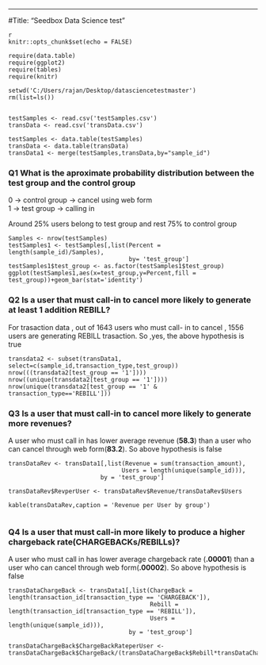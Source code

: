 ---
#Title: "Seedbox Data Science test"



```  
{r setup, include=FALSE}
knitr::opts_chunk$set(echo = FALSE)

require(data.table)
require(ggplot2)
require(tables)
require(knitr)

setwd('C:/Users/rajan/Desktop/datasciencetestmaster')
rm(list=ls())


testSamples <- read.csv('testSamples.csv')
transData <- read.csv('transData.csv')

testSamples <- data.table(testSamples)
transData <- data.table(transData)
transData1 <- merge(testSamples,transData,by="sample_id")

```




### Q1  What is the aproximate probability distribution between the test group and the control group

 0 -> control group ->  cancel using web form  
 1 -> test group -> calling in
 
Around 25% users belong to test group and rest 75% to control group 


```Q1




Samples <- nrow(testSamples)
testSamples1 <- testSamples[,list(Percent = length(sample_id)/Samples),
                                  by= 'test_group']
testSamples1$test_group <- as.factor(testSamples1$test_group)
ggplot(testSamples1,aes(x=test_group,y=Percent,fill = test_group))+geom_bar(stat='identity')

```

### Q2  Is a user that must call-in to cancel more likely to generate at least 1 addition REBILL?

For trasaction data , out of 1643 users who must call- in to cancel , 1556 users are generating REBILL trasaction. So ,yes, the above hypothesis is true

```Q2
transdata2 <- subset(transData1, select=c(sample_id,transaction_type,test_group))
nrow(((transdata2[test_group == '1'])))
nrow((unique(transdata2[test_group == '1'])))
nrow(unique(transdata2[test_group == '1' & transaction_type=='REBILL']))

```




### Q3  Is a user that must call-in to cancel more likely to generate more revenues?

A user who must call in has lower average  revenue (**58.3**) than a user who can cancel through web form(**83.2**). So above hypothesis is false

```Q3

transDataRev <- transData1[,list(Revenue = sum(transaction_amount),
                                Users = length(unique(sample_id))),
                          by = 'test_group']

transDataRev$RevperUser <- transDataRev$Revenue/transDataRev$Users

kable(transDataRev,caption = 'Revenue per User by group')


```




### Q4  Is a user that must call-in more likely to produce a higher chargeback rate(CHARGEBACKs/REBILLs)?

A user who must call in has lower average  chargeback rate (**.00001**) than a user who can cancel through web form(**.00002**). So above hypothesis is false

```Q4

transDataChargeBack <- transData1[,list(ChargeBack = length(transaction_id[transaction_type == 'CHARGEBACK']),
                                        Rebill = length(transaction_id[transaction_type == 'REBILL']),
                                        Users = length(unique(sample_id))),
                                  by = 'test_group']

transDataChargeBack$ChargeBackRateperUser <- transDataChargeBack$ChargeBack/(transDataChargeBack$Rebill*transDataChargeBack$Users)



```
